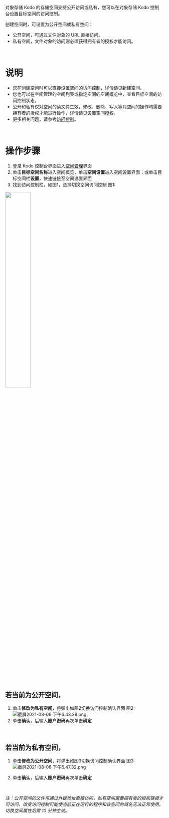 对象存储 Kodo 的存储空间支持公开访问或私有，您可以在对象存储 Kodo 控制台设置目标空间的访问控制。

创建空间时，可设置为公开空间或私有空间：

- 公开空间，可通过文件对象的 URL 直接访问。
- 私有空间，文件对象的访问则必须获得拥有者的授权才能访问。
<br>

# **说明**
- 您在创建空间时可以直接设置空间的访问控制，详情请见[新建空间](/kodo/development_guidelines/8498/the-new-space)。
- 您也可以在空间管理的空间列表或指定空间的空间概览中，查看目标空间的访问控制状态。
- 公开和私有仅对空间的读文件生效，修改、删除、写入等对空间的操作均需要拥有者的授权才能进行操作，详情请见[设置空间授权](/kodo/development_guidelines/8537/set-the-space-authorization)。
- 更多相关问题，请参考[访问控制](/kodo/development_guidelines/8603/dev-access-control)。
<br>

# **操作步骤**

1. 登录 Kodo 控制台界面进入[空间管理](https://portal.qiniu.com/kodo/bucket)界面
2. 单击**目标空间名称**进入空间概览，单击**空间设置**进入空间设置界面；或单击目标空间栏**设置**，快速链接至空间设置界面
3. 找到访问控制栏，如图1，选择切换空间访问控制
图1:
<img src=https://dn-odum9helk.qbox.me/FrvVof9TnVa-82oIxrqbB6sn2dmL width=40% />
<br>

## **若当前为公开空间，**
1. 单击**修改为私有空间**，将弹出如图2切换访问控制确认界面
图2:
![截屏2021-08-06 下午6.43.39.png](https://dn-odum9helk.qbox.me/FrT4W0Lm4smeqoCFpfP2hxGjkQXi)
2. 单击**确认**，后输入**账户密码**再次单击**确定**
<br>

## **若当前为私有空间，**
1. 单击**修改为公开空间**，将弹出如图3切换访问控制确认界面
图3:
![截屏2021-08-06 下午6.47.32.png](https://dn-odum9helk.qbox.me/Fv_aFFnS-8ucR1E_bwPxX8Bb9sFI)

2. 单击**确认**，后输入**账户密码**再次单击**确定**

<br>

*注：公开空间的文件可通过外链地址直接访问，私有空间需要拥有者的授权链接才可访问，改变访问控制可能使当前正在运行的程序和该空间的域名无法正常使用。切换空间属性后需 10 分钟生效。*



